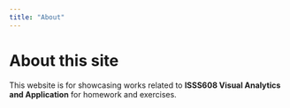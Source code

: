 ```yaml
---
title: "About"
---
```


# About this site

This website is for showcasing works related to **ISSS608 Visual Analytics and Application** for homework and exercises.
